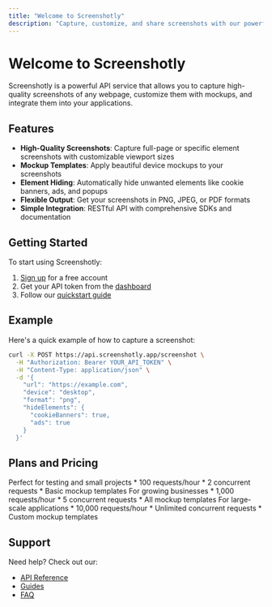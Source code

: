 ```yaml
---
title: "Welcome to Screenshotly"
description: "Capture, customize, and share screenshots with our powerful API"
---
```


# Welcome to Screenshotly

Screenshotly is a powerful API service that allows you to capture high-quality screenshots of any webpage, customize them with mockups, and integrate them into your applications.

## Features

- **High-Quality Screenshots**: Capture full-page or specific element screenshots with customizable viewport sizes
- **Mockup Templates**: Apply beautiful device mockups to your screenshots
- **Element Hiding**: Automatically hide unwanted elements like cookie banners, ads, and popups
- **Flexible Output**: Get your screenshots in PNG, JPEG, or PDF formats
- **Simple Integration**: RESTful API with comprehensive SDKs and documentation

## Getting Started

To start using Screenshotly:

1. [Sign up](/sign-up) for a free account
2. Get your API token from the [dashboard](/dashboard/tokens)
3. Follow our [quickstart guide](/introduction/quickstart)

## Example

Here's a quick example of how to capture a screenshot:

```bash
curl -X POST https://api.screenshotly.app/screenshot \
  -H "Authorization: Bearer YOUR_API_TOKEN" \
  -H "Content-Type: application/json" \
  -d '{
    "url": "https://example.com",
    "device": "desktop",
    "format": "png",
    "hideElements": {
      "cookieBanners": true,
      "ads": true
    }
  }'
```

## Plans and Pricing

<CardGroup>
  <Card title="Free" icon="sparkles">
    Perfect for testing and small projects
    * 100 requests/hour
    * 2 concurrent requests
    * Basic mockup templates
  </Card>
  <Card title="Pro" icon="rocket">
    For growing businesses
    * 1,000 requests/hour
    * 5 concurrent requests
    * All mockup templates
  </Card>
  <Card title="Enterprise" icon="building">
    For large-scale applications
    * 10,000 requests/hour
    * Unlimited concurrent requests
    * Custom mockup templates
  </Card>
</CardGroup>

## Support

Need help? Check out our:
- [API Reference](/api/screenshots)
- [Guides](/guides/capturing-screenshots)
- [FAQ](/guides/faq) 